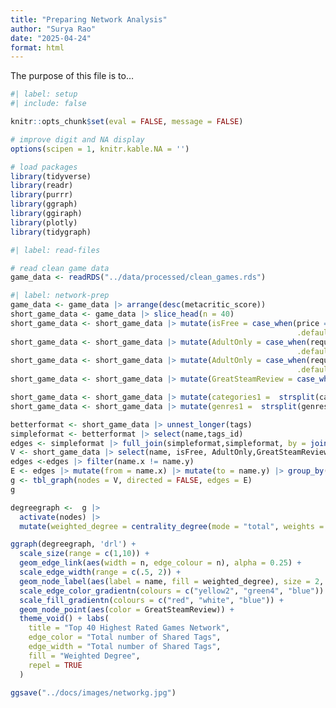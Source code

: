 ```yaml
---
title: "Preparing Network Analysis"
author: "Surya Rao"
date: "2025-04-24"
format: html
---
```


The purpose of this file is to...

```r
#| label: setup
#| include: false

knitr::opts_chunk$set(eval = FALSE, message = FALSE)

# improve digit and NA display 
options(scipen = 1, knitr.kable.NA = '')

# load packages
library(tidyverse)
library(readr)
library(purrr)
library(ggraph)
library(ggiraph)
library(plotly)
library(tidygraph)

```

```r
#| label: read-files

# read clean game data 
game_data <- readRDS("../data/processed/clean_games.rds")

```

```r
#| label: network-prep
game_data <- game_data |> arrange(desc(metacritic_score))
short_game_data <- game_data |> slice_head(n = 40) 
short_game_data <- short_game_data |> mutate(isFree = case_when(price == 0 ~ TRUE,
                                                                .default = FALSE))
short_game_data <- short_game_data |> mutate(AdultOnly = case_when(required_age > 17 ~ TRUE,
                                                                .default = FALSE))
short_game_data <- short_game_data |> mutate(AdultOnly = case_when(required_age >= 17 ~ TRUE,
                                                                .default = FALSE))
short_game_data <- short_game_data |> mutate(GreatSteamReview = case_when((positive/(positive + negative)) >= .95 ~ TRUE, .default = FALSE))

short_game_data <- short_game_data |> mutate(categories1 =  strsplit(categories, ", "))
short_game_data <- short_game_data |> mutate(genres1 =  strsplit(genres, ", "))

betterformat <- short_game_data |> unnest_longer(tags) 
simpleformat <- betterformat |> select(name,tags_id)
edges <- simpleformat |> full_join(simpleformat,simpleformat, by = join_by(tags_id == tags_id))
V <- short_game_data |> select(name, isFree, AdultOnly,GreatSteamReview)
edges <-edges |> filter(name.x != name.y)
E <- edges |> mutate(from = name.x) |> mutate(to = name.y) |> group_by(from,to) |> summarize(n = n(), tags = list(tags_id))
g <- tbl_graph(nodes = V, directed = FALSE, edges = E)
g
```


```r
degreegraph <-  g |> 
  activate(nodes) |> 
  mutate(weighted_degree = centrality_degree(mode = "total", weights = n)) 

ggraph(degreegraph, 'drl') +
  scale_size(range = c(1,10)) +
  geom_edge_link(aes(width = n, edge_colour = n), alpha = 0.25) + 
  scale_edge_width(range = c(.5, 2)) +
  geom_node_label(aes(label = name, fill = weighted_degree), size = 2, repel = TRUE) +
  scale_edge_color_gradientn(colours = c("yellow2", "green4", "blue")) +
  scale_fill_gradientn(colours = c("red", "white", "blue")) +
  geom_node_point(aes(color = GreatSteamReview)) + 
  theme_void() + labs(
    title = "Top 40 Highest Rated Games Network",
    edge_color = "Total number of Shared Tags",
    edge_width = "Total number of Shared Tags",
    fill = "Weighted Degree", 
    repel = TRUE
  )

ggsave("../docs/images/networkg.jpg")
```

